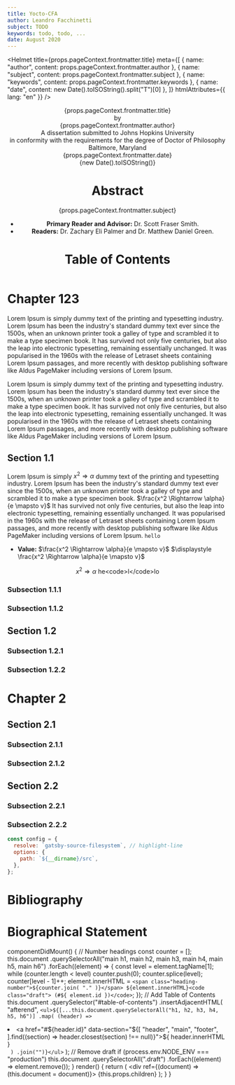 ```yaml
---
title: Yocto-CFA
author: Leandro Facchinetti
subject: TODO
keywords: todo, todo, ...
date: August 2020
---
```



<Helmet
  title={props.pageContext.frontmatter.title}
  meta={[
    { name: "author", content: props.pageContext.frontmatter.author },
    { name: "subject", content: props.pageContext.frontmatter.subject },
    { name: "keywords", content: props.pageContext.frontmatter.keywords },
    { name: "date", content: new Date().toISOString().split("T")[0] },
  ]}
  htmlAttributes={{ lang: "en" }}
/>

<header>
<div className="title-page">
<div className="title">{props.pageContext.frontmatter.title}</div>
<div className="author">by<br />{props.pageContext.frontmatter.author}</div>
<div className="statement">A dissertation submitted to Johns Hopkins University<br />in conformity with the requirements for the degree of Doctor of Philosophy</div>
<div className="publishing-location">Baltimore, Maryland<br />{props.pageContext.frontmatter.date}</div>
<div className="timestamp draft">{new Date().toISOString()}</div>
</div>

# Abstract

<p>{props.pageContext.frontmatter.subject}</p>

- **Primary Reader and Advisor:** Dr. Scott Fraser Smith.
- **Readers:** Dr. Zachary Eli Palmer and Dr. Matthew Daniel Green.

# Table of Contents

</header>

<main>

# Chapter 123

Lorem Ipsum is simply dummy text of the printing and typesetting industry. Lorem Ipsum has been the industry's standard dummy text ever since the 1500s, [](#section-11) when [](#undefined) an unknown printer took a galley of type and scrambled it to make a type specimen book. It has survived not only five centuries, but also the leap into electronic typesetting, remaining essentially unchanged. It was popularised in the 1960s with the release of Letraset sheets containing Lorem Ipsum passages, and more recently with desktop publishing software like Aldus PageMaker including versions of Lorem Ipsum.

Lorem Ipsum is simply dummy text of the printing and typesetting industry. Lorem Ipsum has been the industry's standard dummy text ever since the 1500s, [](#section-11) when [](#undefined) an unknown printer took a galley of type and scrambled it to make a type specimen book. It has survived not only five centuries, but also the leap into electronic typesetting, remaining essentially unchanged. It was popularised in the 1960s with the release of Letraset sheets containing Lorem Ipsum passages, and more recently with desktop publishing software like Aldus PageMaker including versions of Lorem Ipsum.

## Section 1.1

Lorem Ipsum is simply $x^2 \Rightarrow \alpha$ dummy text of the printing and typesetting industry. Lorem Ipsum has been the industry's standard dummy text ever since the 1500s, when an unknown printer took a galley of type and scrambled it to make a type specimen book. $\frac{x^2 \Rightarrow \alpha}{e \mapsto v}$ It has survived not only five centuries, but also the leap into electronic typesetting, remaining essentially unchanged. It was popularised in the 1960s with the release of Letraset sheets containing Lorem Ipsum passages, and more recently with desktop publishing software like Aldus PageMaker including versions of Lorem Ipsum. `hello`

- **Value:** $\frac{x^2 \Rightarrow \alpha}{e \mapsto v}$ $\displaystyle \frac{x^2 \Rightarrow \alpha}{e \mapsto v}$

$$
x^2 \Rightarrow \alpha \text{   he<code>l</code>lo}
$$

### Subsection 1.1.1

### Subsection 1.1.2

## Section 1.2

### Subsection 1.2.1

### Subsection 1.2.2

# Chapter 2

## Section 2.1

### Subsection 2.1.1

### Subsection 2.1.2

## Section 2.2

### Subsection 2.2.1

### Subsection 2.2.2

```js
const config = {
  resolve: `gatsby-source-filesystem`, // highlight-line
  options: {
    path: `${__dirname}/src`,
  },
};
```

</main>

<footer>

# Bibliography

# Biographical Statement

</footer>

  componentDidMount() {
    // Number headings
    const counter = [];
    this.document
      .querySelectorAll("main h1, main h2, main h3, main h4, main h5, main h6")
      .forEach((element) => {
        const level = element.tagName[1];
        while (counter.length < level) counter.push(0);
        counter.splice(level);
        counter[level - 1]++;
        element.innerHTML = `<span class="heading-number">${counter.join(
          "."
        )}</span> ${element.innerHTML}<code class="draft"> (#${
          element.id
        })</code>`;
      });
    // Add Table of Contents
    this.document
      .querySelector("#table-of-contents")
      .insertAdjacentHTML(
        "afterend",
        `<ul>${[...this.document.querySelectorAll("h1, h2, h3, h4, h5, h6")]
          .map(
            (header) =>
              `<li><a href="#${header.id}" data-section="${[
                "header",
                "main",
                "footer",
              ].find((section) => header.closest(section) !== null)}">${
                header.innerHTML
              }</a></li>`
          )
          .join("")}</ul>`
      );
    // Remove draft
    if (process.env.NODE_ENV === "production")
      this.document
        .querySelectorAll(".draft")
        .forEach((element) => element.remove());
  }
  render() {
    return (
      <div ref={(document) => (this.document = document)}>
        {this.props.children}
      </div>
    );
  }
}

<style>{`
@import "../node_modules/typeface-pt-serif/index.css";
@import "../node_modules/typeface-pt-mono/index.css";
@import "../node_modules/katex/dist/katex.css";

@page {
  size: US-Letter;
  margin: 1in 1in 1in 1.5in;
  font: 10pt/1 "PT Serif", prince-no-fallback;
  @bottom {
    content: counter(page);
  }
}

body {
  font: 12pt/2 "PT Serif", prince-no-fallback;
  text-align: justify;
  hyphens: auto;
}

a {
  text-decoration: none;
  color: black;
}

code {
  font-family: "PT Mono", prince-no-fallback;
}

p + p {
  margin-top: -1.12em;
  text-indent: 2em;
}

h1,
h2,
h3 {
  line-height: 1.3;
}

h1 {
  break-before: page;
}

h2,
h3 {
  margin-top: 2em;
}

.heading-number {
  margin-right: 0.5em;
}

pre {
  font-size: 10pt;
  line-height: 1.2;
  white-space: pre-wrap;
}

.grvsc-line {
  display: block;
}

.grvsc-line-highlighted {
  background-color: #e0ffff;
}

.draft {
  font-size: 10pt;
  color: #bbb;
  font-weight: normal;
}

header { 
  page: header;
}

@page header {
  @bottom {
    content: counter(page, lower-roman);
  }
}

.title-page {
  page: title-page;
  line-height: 1.2;
  text-align: center;
}

@page title-page {
  @bottom {
    content: normal;
  }
}

.title-page .title {
  margin-top: 1.5in;
  text-transform: uppercase;
  font-weight: bold;
  letter-spacing: 2pt;
}

.title-page .author {
  margin-top: 1in;
}

.title-page .statement {
  margin-top: 1.5in;
}

.title-page .publishing-location {
  margin-top: 0.5in;
}

.title-page .timestamp {
  margin-top: 0.5in;
}

#table-of-contents + ul {
  list-style-type: none;
  margin: 0;
}

#table-of-contents + ul a {
  content: normal;
}

#table-of-contents + ul a::after {
  content: leader(dotted) target-counter(attr(href), page);
}

#table-of-contents + ul a[data-section="header"]::after {
  content: leader(dotted) target-counter(attr(href), page, lower-roman);
}

main {
  counter-reset: page 1;
}
`}</style>

